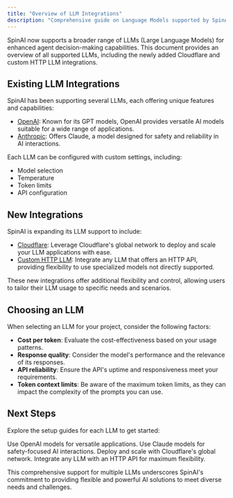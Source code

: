```yaml
---
title: "Overview of LLM Integrations"
description: "Comprehensive guide on Language Models supported by SpinAI, including new Cloudflare and custom HTTP integrations."
---
```


SpinAI now supports a broader range of LLMs (Large Language Models) for enhanced agent decision-making capabilities. This document provides an overview of all supported LLMs, including the newly added Cloudflare and custom HTTP LLM integrations.

## Existing LLM Integrations

SpinAI has been supporting several LLMs, each offering unique features and capabilities:

- [OpenAI](/llms/openai): Known for its GPT models, OpenAI provides versatile AI models suitable for a wide range of applications.
- [Anthropic](/llms/anthropic): Offers Claude, a model designed for safety and reliability in AI interactions.

Each LLM can be configured with custom settings, including:

- Model selection
- Temperature
- Token limits
- API configuration

## New Integrations

SpinAI is expanding its LLM support to include:

- [Cloudflare](/llms/cloudflare): Leverage Cloudflare's global network to deploy and scale your LLM applications with ease.
- [Custom HTTP LLM](/llms/http-llm): Integrate any LLM that offers an HTTP API, providing flexibility to use specialized models not directly supported.

These new integrations offer additional flexibility and control, allowing users to tailor their LLM usage to specific needs and scenarios.

## Choosing an LLM

When selecting an LLM for your project, consider the following factors:

- **Cost per token**: Evaluate the cost-effectiveness based on your usage patterns.
- **Response quality**: Consider the model's performance and the relevance of its responses.
- **API reliability**: Ensure the API's uptime and responsiveness meet your requirements.
- **Token context limits**: Be aware of the maximum token limits, as they can impact the complexity of the prompts you can use.

## Next Steps

Explore the setup guides for each LLM to get started:

<CardGroup>
  <Card title="OpenAI Setup" icon="openai" href="/llms/openai">
    Use OpenAI models for versatile applications.
  </Card>
  <Card title="Anthropic Setup" icon="brain" href="/llms/anthropic">
    Use Claude models for safety-focused AI interactions.
  </Card>
  <Card title="Cloudflare Setup" icon="cloudflare" href="/llms/cloudflare">
    Deploy and scale with Cloudflare's global network.
  </Card>
  <Card title="Custom HTTP LLM Setup" icon="custom" href="/llms/http-llm">
    Integrate any LLM with an HTTP API for maximum flexibility.
  </Card>
</CardGroup>

This comprehensive support for multiple LLMs underscores SpinAI's commitment to providing flexible and powerful AI solutions to meet diverse needs and challenges.